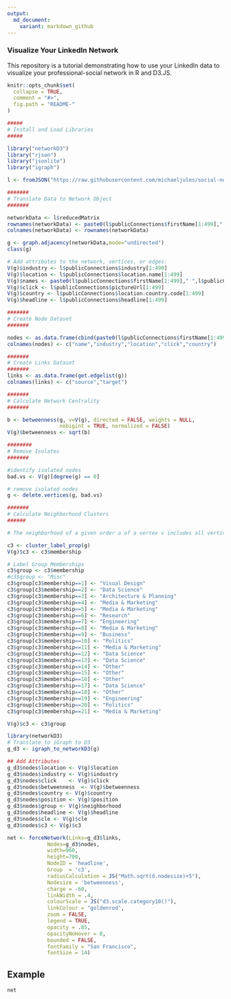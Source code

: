 ```yaml
---
output:
  md_document:
    variant: markdown_github
---
```


<!-- README.md is generated from README.Rmd. Please edit that file -->

### Visualize Your LinkedIn Network

This repository is a tutorial demonstrating how to use your LinkedIn data to visualize your professional-social network in R and D3.JS.

```r
knitr::opts_chunk$set(
  collapse = TRUE,
  comment = "#>",
  fig.path = "README-"
)
```


```r

#####
# Install and Load Libraries
#####

library("networkD3")
library("rjson")
library("jsonlite")
library("igraph") 

l <- fromJSON("https://raw.githubusercontent.com/michaeljules/social-network-viz/master/data/data.js",flatten=TRUE)

#######
# Translate Data to Network Object
#######

networkData <- l$reducedMatrix
rownames(networkData) <- paste0(l$publicConnections$firstName[1:499]," ",l$publicConnections$lastName[1:499])
colnames(networkData) <- rownames(networkData) 

g <- graph.adjacency(networkData,mode="undirected")
class(g)

# Add attributes to the network, vertices, or edges:
V(g)$industry <- l$publicConnections$industry[1:499]
V(g)$location <- l$publicConnections$location.name[1:499]
V(g)$names <- paste0(l$publicConnections$firstName[1:499]," ",l$publicConnections$lastName[1:499])
V(g)$click <- l$publicConnections$pictureUrl[1:499]
V(g)$country <- l$publicConnections$location.country.code[1:499]
V(g)$headline <- l$publicConnections$headline[1:499]

#######
# Create Node Dataset
#######

nodes <- as.data.frame(cbind(paste0(l$publicConnections$firstName[1:499]," ",l$publicConnections$lastName[1:499]),l$publicConnections$industry[1:499],l$publicConnections$location.name[1:499],l$publicConnections$pictureUrl[1:499],l$publicConnections$location.country.code[1:499]))
colnames(nodes) <- c("name","industry","location","click","country")

#######
# Create Links Dataset
#######
links <- as.data.frame(get.edgelist(g))
colnames(links) <- c("source","target")

#######
# Calculate Network Centrality
#######

b <- betweenness(g, v=V(g), directed = FALSE, weights = NULL,
                 nobigint = TRUE, normalized = FALSE)
V(g)$betweenness <- sqrt(b)

########
# Remove Isolates
#######

#identify isolated nodes
bad.vs <- V(g)[degree(g) == 0] 

# remove isolated nodes
g <- delete.vertices(g, bad.vs)

#######
# Calculate Neighborhood Clusters
######

# The neighborhood of a given order o of a vertex v includes all vertices which are closer to v than the order. Ie. order 0 is always v itself, order 1 is v plus its immediate neighbors, order 2 is order 1 plus the immediate neighbors of the vertices in order 1, etc.

c3 <- cluster_label_prop(g)
V(g)$c3 <- c3$membership

# Label Group Memberships
c3$group <- c3$membership
#c3$group <- "Misc"
c3$group[c3$membership==1] <- "Visual Design"
c3$group[c3$membership==2] <- "Data Science"
c3$group[c3$membership==3] <- "Architecture & Planning"
c3$group[c3$membership==4] <- "Media & Marketing"
c3$group[c3$membership==5] <- "Media & Marketing"
c3$group[c3$membership==6] <- "Research"
c3$group[c3$membership==7] <- "Engineering"
c3$group[c3$membership==8] <- "Media & Marketing"
c3$group[c3$membership==9] <- "Business"
c3$group[c3$membership==10] <- "Politics"
c3$group[c3$membership==11] <- "Media & Marketing"
c3$group[c3$membership==12] <- "Data Science"
c3$group[c3$membership==13] <- "Data Science"
c3$group[c3$membership==14] <- "Other"
c3$group[c3$membership==15] <- "Other"
c3$group[c3$membership==16] <- "Other"
c3$group[c3$membership==17] <- "Data Science"
c3$group[c3$membership==18] <- "Other"
c3$group[c3$membership==19] <- "Engineering"
c3$group[c3$membership==20] <- "Politics"
c3$group[c3$membership==21] <- "Media & Marketing"

V(g)$c3 <- c3$group

library(networkD3)
# Translate to iGraph to D3
g_d3 <- igraph_to_networkD3(g)

## Add Attributes
g_d3$nodes$location <- V(g)$location
g_d3$nodes$industry <- V(g)$industry
g_d3$nodes$click    <- V(g)$click
g_d3$nodes$betweenness  <- V(g)$betweenness
g_d3$nodes$country <- V(g)$country
g_d3$nodes$position <- V(g)$position
g_d3$nodes$group <- V(g)$neighborhood
g_d3$nodes$headline <- V(g)$headline
g_d3$nodes$cle <- V(g)$cle
g_d3$nodes$c3 <- V(g)$c3

net <- forceNetwork(Links=g_d3$links,
             Nodes=g_d3$nodes,
             width=960,
             height=700,
             NodeID = 'headline', 
             Group  = 'c3',
             radiusCalculation = JS("Math.sqrt(d.nodesize)+5"),
             Nodesize = 'betweenness',
             charge = -60,
             linkWidth = .4,
             colourScale = JS("d3.scale.category10()"),
             linkColour = "goldenrod",
             zoom = FALSE,
             legend = TRUE,
             opacity = .85,
             opacityNoHover = 0,
             bounded = FALSE,
             fontFamily = "San Francisco",
             fontSize = 14) 
```

## Example

```r
net
```
